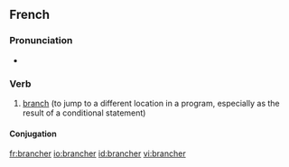 ==French==

===Pronunciation===
* {{IPA|/bʁɑ̃.ʃe/}}

===Verb===
{{infl|fr|verb}}

# [[branch]] (to jump to a different location in a program, especially as the result of a conditional statement)

====Conjugation====
{{fr-conj-er|branch|avoir}}
{{tbot entry|French|branch|2008|January|fr}}

[[fr:brancher]]
[[io:brancher]]
[[id:brancher]]
[[vi:brancher]]